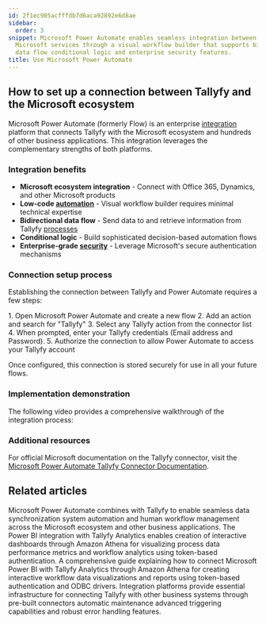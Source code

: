 ```yaml
---
id: 2f1ec905acfffdb7d6aca92892e6d8ae
sidebar:
  order: 3
snippet: Microsoft Power Automate enables seamless integration between Tallyfy and
  Microsoft services through a visual workflow builder that supports bidirectional
  data flow conditional logic and enterprise security features.
title: Use Microsoft Power Automate
---
```



## How to set up a connection between Tallyfy and the Microsoft ecosystem

Microsoft Power Automate (formerly Flow) is an enterprise [integration](/products/pro/integrations/) platform that connects Tallyfy with the Microsoft ecosystem and hundreds of other business applications. This integration leverages the complementary strengths of both platforms.

### Integration benefits

- **Microsoft ecosystem integration** - Connect with Office 365, Dynamics, and other Microsoft products
- **Low-code [automation](/products/pro/documenting/templates/automations/)** - Visual workflow builder requires minimal technical expertise
- **Bidirectional data flow** - Send data to and retrieve information from Tallyfy [processes](/products/pro/tracking-and-tasks/processes/)
- **Conditional logic** - Build sophisticated decision-based automation flows
- **Enterprise-grade [security](/products/pro/compliance/)** - Leverage Microsoft's secure authentication mechanisms

### Connection setup process

Establishing the connection between Tallyfy and Power Automate requires a few steps:

<Steps>
1. Open Microsoft Power Automate and create a new flow
2. Add an action and search for "Tallyfy"
3. Select any Tallyfy action from the connector list
4. When prompted, enter your Tallyfy credentials (Email address and Password).
5. Authorize the connection to allow Power Automate to access your Tallyfy account
</Steps>

Once configured, this connection is stored securely for use in all your future flows.

### Implementation demonstration

The following video provides a comprehensive walkthrough of the integration process:

<lite-vimeo videoid="347324914"></lite-vimeo>

### Additional resources

For official Microsoft documentation on the Tallyfy connector, visit the [Microsoft Power Automate Tallyfy Connector Documentation](https://docs.microsoft.com/en-us/connectors/tallyfy/).


## Related articles
<CardGrid>
<LinkTitleCard header="<b>Middleware > Power Automate</b>" href="/products/pro/integrations/middleware/power-automate/" > Microsoft Power Automate combines with Tallyfy to enable seamless data synchronization system automation and human workflow management across the Microsoft ecosystem and other business applications. </LinkTitleCard>
<LinkTitleCard header="<b>Analytics > Power BI</b>" href="/products/pro/integrations/analytics/powerbi/" > The Power BI integration with Tallyfy Analytics enables creation of interactive dashboards through Amazon Athena for visualizing process data performance metrics and workflow analytics using token-based authentication. </LinkTitleCard>
<LinkTitleCard header="<b>Powerbi > Connect Power BI</b>" href="/products/pro/integrations/analytics/powerbi/how-to-analyze-tallyfy-workflows-with-power-bi/" > A comprehensive guide explaining how to connect Microsoft Power BI with Tallyfy Analytics through Amazon Athena for creating interactive workflow data visualizations and reports using token-based authentication and ODBC drivers. </LinkTitleCard>
<LinkTitleCard header="<b>Middleware > Why use an integration platform with Tallyfy</b>" href="/products/pro/integrations/middleware/why-should-i-use-an-integration-platform-with-tallyfy/" > Integration platforms provide essential infrastructure for connecting Tallyfy with other business systems through pre-built connectors automatic maintenance advanced triggering capabilities and robust error handling features. </LinkTitleCard>
</CardGrid>